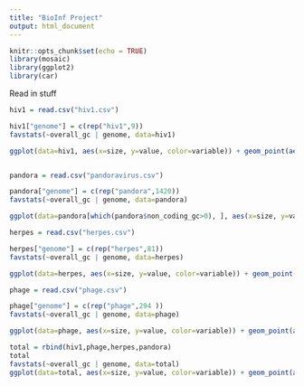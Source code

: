 ```yaml
---
title: "BioInf Project"
output: html_document
---
```


```r
knitr::opts_chunk$set(echo = TRUE)
library(mosaic)
library(ggplot2)
library(car)
```

Read in stuff


```r
hiv1 = read.csv("hiv1.csv")
```

```r
hiv1["genome"] = c(rep("hiv1",9))
favstats(~overall_gc | genome, data=hiv1)

ggplot(data=hiv1, aes(x=size, y=value, color=variable)) + geom_point(aes(y = coding_gc, col = "coding_gc")) + geom_point(aes(y = overall_gc, col = "overall_gc")) + geom_point(aes(y = non_coding_gc, col = "non_coding_gc"))
```

```r

```


```r
pandora = read.csv("pandoravirus.csv")
```

```r
pandora["genome"] = c(rep("pandora",1420))
favstats(~overall_gc | genome, data=pandora)

ggplot(data=pandora[which(pandora$non_coding_gc>0), ], aes(x=size, y=value, color=variable)) + geom_point(aes(y = coding_gc, col = "coding_gc")) + geom_point(aes(y = overall_gc, col = "overall_gc")) + geom_point(aes(y = non_coding_gc, col = "non_coding_gc"))

```





```r
herpes = read.csv("herpes.csv")
```

```r
herpes["genome"] = c(rep("herpes",81))
favstats(~overall_gc | genome, data=herpes)

ggplot(data=herpes, aes(x=size, y=value, color=variable)) + geom_point(aes(y = coding_gc, col = "coding_gc")) + geom_point(aes(y = overall_gc, col = "overall_gc")) + geom_point(aes(y = non_coding_gc, col = "non_coding_gc"))

```


```r
phage = read.csv("phage.csv")
```

```r
phage["genome"] = c(rep("phage",294 ))
favstats(~overall_gc | genome, data=phage)

ggplot(data=phage, aes(x=size, y=value, color=variable)) + geom_point(aes(y = coding_gc, col = "coding_gc")) + geom_point(aes(y = overall_gc, col = "overall_gc")) + geom_point(aes(y = non_coding_gc, col = "non_coding_gc"))

```





```r
total = rbind(hiv1,phage,herpes,pandora)
total
favstats(~overall_gc | genome, data=total)
ggplot(data=total, aes(x=size, y=value, color=variable)) + geom_point(aes(y = coding_gc, col = "coding_gc")) + geom_point(aes(y = overall_gc, col = "overall_gc")) + geom_point(aes(y = non_coding_gc, col = "non_coding_gc"))
```






















